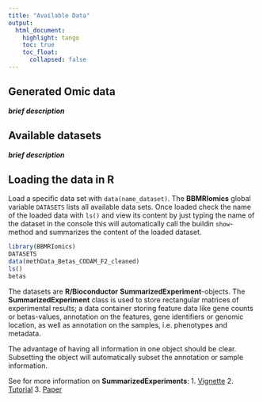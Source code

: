 ```yaml
---
title: "Available Data"
output: 
  html_document:
    highlight: tango
    toc: true
    toc_float:
      collapsed: false
---
```


## Generated Omic data ##

***brief description***

## Available datasets ##

***brief description***

## Loading the data in **R** ##

Load a specific data set with `data(name_dataset)`. The **BBMRIomics**
global variable `DATASETS` lists all available data sets. Once loaded
check the name of the loaded data with `ls()` and view its content by
just typing the name of the dataset in the console this will
automatically call the buildin `show`-method and summarizes the
content of the loaded dataset.

```r
library(BBMRIomics)
DATASETS
data(methData_Betas_CODAM_F2_cleaned)
ls()
betas
```

The datasets are **R/Bioconductor**
**SummarizedExperiment**-objects. The **SummarizedExperiment** class
is used to store rectangular matrices of experimental results; a data
container storing feature data like gene counts or betas-values,
annotation on the features, gene identifiers or genomic location, as
well as annotation on the samples, i.e. phenotypes and metadata.

The advantage of having all information in one object should be
clear. Subsetting the object will automatically subset the annotation
or sample information. 

See for more information on **SummarizedExperiments**:
1. [Vignette](http://bioconductor.org/packages/release/bioc/vignettes/SummarizedExperiment/inst/doc/SummarizedExperiment.html)
2. [Tutorial](http://bioconductor.org/help/course-materials/2012/BiocEurope2012/SummarizedExperiment.pdf)
3. [Paper](http://www.nature.com/nmeth/journal/v12/n2/full/nmeth.3252.html)






